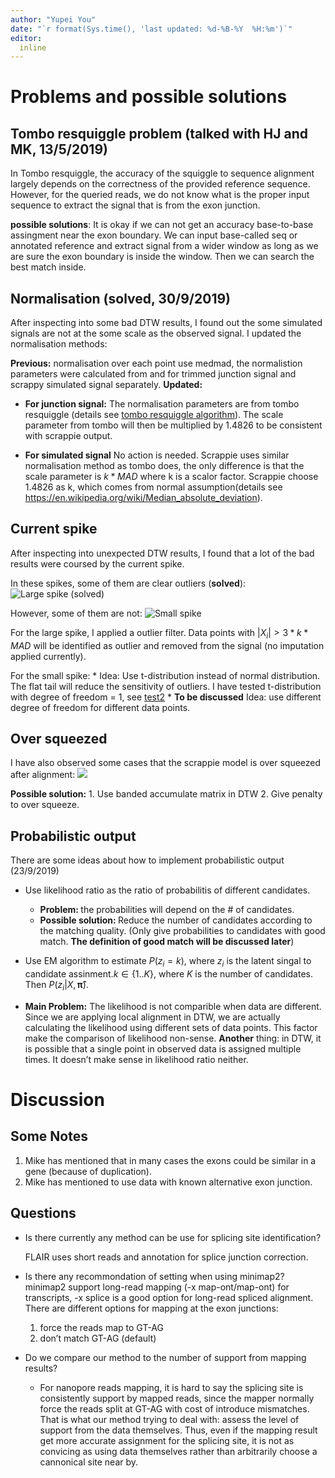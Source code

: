 ```yaml
---
author: "Yupei You"
date: "`r format(Sys.time(), 'last updated: %d-%B-%Y  %H:%m')`"
editor:
  inline
---
```


# Problems and possible solutions

## Tombo resquiggle problem (talked with HJ and MK, 13/5/2019)
 In Tombo resquiggle, the accuracy of the squiggle to sequence alignment largely depends on the correctness of the provided reference sequence. However, for the queried reads, we do not know what is the proper input sequence to extract the signal that is from the exon junction.

**possible solutions**:
It is okay if we can not get an accuracy base-to-base assingment near the exon boundary. We can input base-called seq or annotated reference and extract signal from a wider window as long as we are sure the exon boundary is inside the window. Then we can search the best match inside.





## Normalisation (solved, 30/9/2019)

After inspecting into some bad DTW results, I found out the some simulated signals are not at the some scale as the observed signal. I updated the normalisation methods:

**Previous:** normalisation over each point use medmad, the normalistion parameters were calculated from and for trimmed junction signal and scrappy simulated signal separately. 
**Updated: ** 

* **For junction signal:** The normalisation parameters are from tombo resquiggle (details see [tombo resquiggle algorithm](https://nanoporetech.github.io/tombo/resquiggle.html)). The scale parameter from tombo will then be multiplied by 1.4826 to be consistent with scrappie output.

* **For simulated signal** No action is needed. Scrappie uses similar normalisation method as tombo does, the only difference is that the scale parameter is $k*MAD$ where k is a scalor factor. Scrappie choose 1.4826 as k, which comes from normal assumption(details see [https://en.wikipedia.org/wiki/Median_absolute_deviation](https://en.wikipedia.org/wiki/Median_absolute_deviation)).

## Current spike

After inspecting into unexpected DTW results, I found that a lot of the bad results were coursed by the current spike. 

In these spikes, some of them are clear outliers (**solved**):
![Large spike (solved)](../docs/img/Discussion/id7_7758_normal_1(True).png)

However, some of them are not:
![Small spike](../docs/img/Discussion/Inkedid8_1671_normal_1(True)_LI.jpg)

For the large spike, I applied a outlier filter. Data points with $|X_i| > 3*k*MAD$ will be identified as outlier and removed from the signal (no imputation applied currently).

For the small spike:
  * Idea: Use t-distribution instead of normal distribution. The flat tail will reduce the sensitivity of outliers. I have tested t-distribution with degree of freedom = 1, see [test2](f15_t4_t_likelihood.html)
  * **To be discussed** Idea: use different degree of freedom for different data points.


## Over squeezed

I have also observed some cases that the scrappie model is over squeezed after alignment: 
![](../docs/img/Discussion/Oversqueezed.PNG)

**Possible solution:**
  1. Use banded accumulate matrix in DTW
  2. Give penalty to over squeeze.

## Probabilistic output

There are some ideas about how to implement probabilistic output (23/9/2019)

* Use likelihood ratio as the ratio of probabilitis of different candidates. 
  
  - **Problem: ** the probabilities will depend on the # of candidates.
  - **Possible solution: ** Reduce the number of candidates according to the matching quality. (Only give probabilities to candidates with good match. **The definition of good match will be discussed later**)

* Use EM algorithm to estimate $P(z_i = k)$, where $z_i$ is the latent singal to candidate assinment.$k\in \{1..K\}$, where $K$ is the number of candidates. Then $P(z_i|X, \boldsymbol{\hat\pi})$.


* **Main Problem:** The likelihood is not comparible when data are different. Since we are applying local alignment in DTW, we are actually calculating the likelihood using different sets of data points. This factor make the comparison of likelihood non-sense. **Another** thing: in DTW, it is possible that a single point in observed data is assigned multiple times. It doesn't make sense in likelihood ratio neither.


# Discussion

## Some Notes

1. Mike has mentioned that in many cases the exons could be similar in a gene (because of duplication).
2. Mike has mentioned to use data with known alternative exon junction.

## Questions

* Is there currently any method can be use for splicing site identification?
  
  FLAIR uses short reads and annotation for splice junction correction.
  
* Is there any recommondation of setting when using minimap2?
  minimap2 support long-read mapping (-x map-ont/map-ont) for transcripts, -x splice is a good option for long-read spliced alignment. There are different options for mapping at the exon junctions:
  1. force the reads map to GT-AG
  2. don't match GT-AG (default)
  
* Do we compare our method to the number of support from mapping results?
  
    + For nanopore reads mapping, it is hard to say the splicing site is consistently support by mapped reads, since the mapper normally force the reads split at GT-AG with cost of introduce mismatches. That is what our method trying to deal with: assess the level of support from the data themselves. Thus, even if the mapping result get more accurate assignment for the splicing site, it is not as convicing as using data themselves rather than arbitrarily choose a cannonical site near by.


